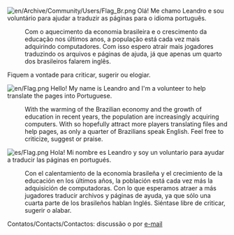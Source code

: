 [[File:en/Archive/Community/Users/Flag Br.png]]
Olá! Me chamo Leandro e sou voluntário para ajudar a traduzir as páginas para o idioma português. 
:Com o aquecimento da economia brasileira e o crescimento da educação nos últimos anos, a população está cada vez mais adquirindo computadores. Com isso espero atrair mais jogadores traduzindo os arquivos e páginas de ajuda, já que apenas um quarto dos brasileiros falarem inglês. 
Fiquem a vontade para criticar, sugerir ou elogiar. 
: 
[[File:en/Flag.png]] Hello! My name is Leandro and I'm a volunteer to help translate the pages into Portuguese. 
:With the warming of the Brazilian economy and the growth of education in recent years, the population are increasingly acquiring computers. With so hopefully attract more players translating files and help pages, as only a quarter of Brazilians speak English. Feel free to criticize, suggest or praise.
:
[[File:es/Flag.png]] Hola! Mi nombre es Leandro y soy un voluntario para ayudar a traducir las páginas en portugués. 
:Con el calentamiento de la economía brasileña y el crecimiento de la educación en los últimos años, la población está cada vez más la adquisición de computadoras. Con lo que esperamos atraer a más jugadores traducir archivos y páginas de ayuda, ya que sólo una cuarta parte de los brasileños hablan Inglés. Siéntase libre de criticar, sugerir o alabar.

Contatos/Contacts/Contactos: discussão o por [[Special:Emailuser/Leandrohart|e-mail]]